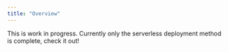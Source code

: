 ```yaml
---
title: "Overview"
---
```


This is work in progress. Currently only the serverless deployment method is complete, check it out!